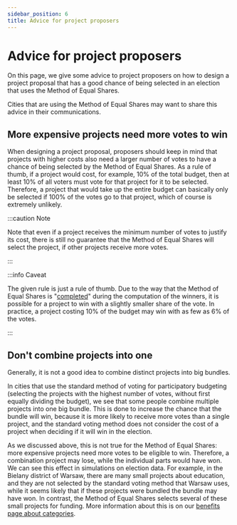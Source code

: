```yaml
---
sidebar_position: 6
title: Advice for project proposers
---
```



# Advice for project proposers

On this page, we give some advice to project proposers on how to design a project proposal that has a good chance of being selected in an election that uses the Method of Equal Shares.

Cities that are using the Method of Equal Shares may want to share this advice in their communications.

## More expensive projects need more votes to win

When designing a project proposal, proposers should keep in mind that projects with higher costs also need a larger number of votes to have a chance of being selected by the Method of Equal Shares. As a rule of thumb, if a project would cost, for example, 10% of the total budget, then at least 10% of all voters must vote for that project for it to be selected. Therefore, a project that would take up the entire budget can basically only be selected if 100% of the votes go to that project, which of course is extremely unlikely.

:::caution Note

Note that even if a project receives the minimum number of votes to justify its cost, there is still no guarantee that the Method of Equal Shares will select the project, if other projects receive more votes.

:::

:::info Caveat

The given rule is just a rule of thumb.
Due to the way that the Method of Equal Shares is "[completed](completion)" during the computation of the winners, it is possible for a project to win with a slightly smaller share of the vote. In practice, a project costing 10% of the budget may win with as few as 6% of the votes.

:::

<Datawrapper src="//datawrapper.dwcdn.net/cRvhf/" />

## Don't combine projects into one

Generally, it is not a good idea to combine distinct projects into big bundles.

In cities that use the standard method of voting for participatory budgeting (selecting the projects with the highest number of votes, without first equally dividing the budget), we see that some people combine multiple projects into one big bundle. This is done to increase the chance that the bundle will win, because it is more likely to receive more votes than a single project, and the standard voting method does not consider the cost of a project when deciding if it will win in the election.

As we discussed above, this is not true for the Method of Equal Shares: more expensive projects need more votes to be eligible to win. Therefore, a combination project may lose, while the individual parts would have won. We can see this effect in simulations on election data. For example, in the Bielany district of Warsaw, there are many small projects about education, and they are not selected by the standard voting method that Warsaw uses, while it seems likely that if these projects were bundled the bundle may have won. In contrast, the Method of Equal Shares selects several of these small projects for funding. More information about this is on our [benefits page about categories](../benefits/categories).
